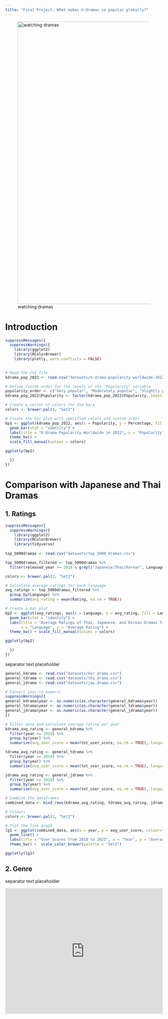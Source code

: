 ```yaml
---
title: "Final Project: What makes K-Dramas so popular globally?"
---
```


![watching dramas](images/finalproj_1){width="900"}

# Introduction

```r

suppressMessages({
  suppressWarnings({
    library(ggplot2)
    library(RColorBrewer)
    library(plotly, warn.conflicts = FALSE)
    

# Read the CSV file
kdrama_pop_2022 <- read.csv("datasets/k-drama-popularity-worldwide-2022.csv", fill=TRUE)

# Define custom order for the levels of the "Popularity" variable
popularity_order <- c("Very popular", "Moderately popular", "Slightly popular", "Not popular")
kdrama_pop_2022$Popularity <- factor(kdrama_pop_2022$Popularity, levels = popularity_order)

# Create a vector of colors for the bars
colors <- brewer.pal(4, "Set2") 

# Create the bar plot with specified colors and custom order
bp1 <- ggplot(kdrama_pop_2022, aes(x = Popularity, y = Percentage, fill = Popularity)) +
  geom_bar(stat = "identity") +
  labs(title = "K-Drama Popularity Worldwide in 2022", x = "Popularity", y = "Percentage", caption = "Source: Statista") +
  theme_bw() +
  scale_fill_manual(values = colors)

ggplotly(bp1)

  })
})
```

# Comparison with Japanese and Thai Dramas

## 1. Ratings

```r
suppressMessages({
  suppressWarnings({
    library(ggplot2)
    library(RColorBrewer)
    library(tidyverse)
  
top_5000dramas <- read.csv("datasets/top_5000_dramas.csv")

top_5000dramas_filtered <- top_5000dramas %>%
  filter(released_year >= 2018 & grepl("Japanese|Thai|Korean", Language))

colors <- brewer.pal(3, "Set2") 

# Calculate average ratings for each language
avg_ratings <- top_5000dramas_filtered %>%
  group_by(Language) %>%
  summarize(avg_rating = mean(Rating, na.rm = TRUE))

# Create a bar plot
bp2 <- ggplot(avg_ratings, aes(x = Language, y = avg_rating, fill = Language)) +
  geom_bar(stat = "identity") +
  labs(title = "Average Ratings of Thai, Japanese, and Korean Dramas from 2018 to 2023",
       x = "Language", y = "Average Rating") +
  theme_bw() + scale_fill_manual(values = colors)

ggplotly(bp2)

  })
})

```

separator text placeholder

```r


general_kdrama <- read.csv("datasets/kor_drama.csv")
general_tdrama <- read.csv("datasets/tha_drama.csv")
general_jdrama <- read.csv("datasets/jap_drama.csv")

# Convert year to numeric 
suppressWarnings({
general_kdrama$year <- as.numeric(as.character(general_kdrama$year))
general_tdrama$year <- as.numeric(as.character(general_tdrama$year))
general_jdrama$year <- as.numeric(as.character(general_jdrama$year))
})

# Filter data and calculate average rating per year
kdrama_avg_rating <- general_kdrama %>%
  filter(year >= 2018) %>%
  group_by(year) %>%
  summarize(avg_user_score = mean(tot_user_score, na.rm = TRUE), language = "Korean")

tdrama_avg_rating <- general_tdrama %>%
  filter(year >= 2018) %>%
  group_by(year) %>%
  summarize(avg_user_score = mean(tot_user_score, na.rm = TRUE), language = "Thai")

jdrama_avg_rating <- general_jdrama %>%
  filter(year >= 2018) %>%
  group_by(year) %>%
  summarize(avg_user_score = mean(tot_user_score, na.rm = TRUE), language = "Japanese")

# Combine the dataframes
combined_data <- bind_rows(kdrama_avg_rating, tdrama_avg_rating, jdrama_avg_rating)

# Colours
colors <- brewer.pal(3, "Set2")

# Plot the line graph
lg1 <- ggplot(combined_data, aes(x = year, y = avg_user_score, colour=language)) +
  geom_line() +
  labs(title = "User Scores from 2018 to 2023", x = "Year", y = "Average User Score") +
  theme_bw() +  scale_color_brewer(palette = "Set2")

ggplotly(lg1)

```

## 2. Genre

separator text placeholder

```{=html}
<iframe height="400" width="100%" frameborder="no" src="https://yeech1ng.shinyapps.io/sample_app/ "> </iframe>
```

